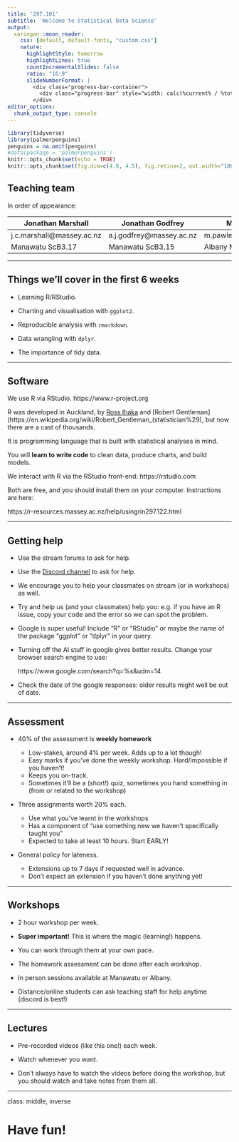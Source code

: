```yaml
---
title: '297.101'
subtitle: 'Welcome to Statistical Data Science'
output:
  xaringan::moon_reader:
    css: [default, default-fonts, "custom.css"]
    nature:
      highlightStyle: tomorrow
      highlightLines: true
      countIncrementalSlides: false
      ratio: "16:9"
      slideNumberFormat: |
        <div class="progress-bar-container">
          <div class="progress-bar" style="width: calc(%current% / %total% * 100%);" />
        </div>
editor_options:
  chunk_output_type: console
---
```


```r
library(tidyverse)
library(palmerpenguins)
penguins = na.omit(penguins)
#data(package = 'palmerpenguins')
knitr::opts_chunk$set(echo = TRUE)
knitr::opts_chunk$set(fig.dim=c(4.8, 4.5), fig.retina=2, out.width="100%")
```

## Teaching team

In order of appearance:

Jonathan Marshall         |  Jonathan Godfrey          | Mat Pawley
--------------------------|----------------------------|--------------------------
j.c.marshall@massey.ac.nz |   a.j.godfrey@massey.ac.nz | m.pawley@massey.ac.nz
Manawatu ScB3.17          |   Manawatu ScB3.15         | Albany MS3.08

---

## Things we'll cover in the first 6 weeks

- Learning R/RStudio.

- Charting and visualisation with `ggplot2`.

- Reproducible analysis with `rmarkdown`.

- Data wrangling with `dplyr`.

- The importance of tidy data.

---

## Software

We use R via RStudio. https://www.r-project.org

R was developed in Auckland, by [Ross Ihaka](https://en.wikipedia.org/wiki/Ross_Ihaka) and [Robert Gentleman](https://en.wikipedia.org/wiki/Robert_Gentleman_(statistician%29), but now there are a cast of thousands.

It is programming language that is built with statistical analyses in mind.

You will **learn to write code** to clean data, produce charts, and build models.

We interact with R via the RStudio front-end: https://rstudio.com

Both are free, and you should install them on your computer. Instructions are here:

https://r-resources.massey.ac.nz/help/usingrin297.122.html

---

## Getting help

- Use the stream forums to ask for help.

- Use the [Discord channel](https://discord.gg/Mzk7fUk) to ask for help.

- We encourage you to help your classmates on stream (or in workshops) as well.

- Try and help us (and your classmates) help you: e.g. if you have an R issue, copy your code and the error so we can spot the problem.

- Google is super useful! Include "R" or "RStudio" or maybe the name of the package "ggplot" or "dplyr" in your query.

- Turning off the AI stuff in google gives better results. Change your browser search engine to use:

    https://www.google.com/search?q=%s&udm=14

- Check the date of the google responses: older results might well be out of date.

---

## Assessment

- 40% of the assessment is **weekly homework**

    - Low-stakes, around 4% per week. Adds up to a lot though!
    - Easy marks if you've done the weekly workshop. Hard/impossible if you haven't!
    - Keeps you on-track.
    - Sometimes it'll be a (short!) quiz, sometimes you hand something in (from or related to the workshop)

- Three assignments worth 20% each.

    - Use what you've learnt in the workshops
    - Has a component of "use something new we haven't specifically taught you"
    - Expected to take at least 10 hours. Start EARLY!

- General policy for lateness.

    - Extensions up to 7 days if requested well in advance.
    - Don't expect an extension if you haven't done anything yet!

---

## Workshops

- 2 hour workshop per week.

- **Super important!** This is where the magic (learning!) happens.

- You can work through them at your own pace.

- The homework assessment can be done after each workshop.

- In person sessions available at Manawatu or Albany.

- Distance/online students can ask teaching staff for help anytime (discord is best!)

---

## Lectures

- Pre-recorded videos (like this one!) each week.

- Watch whenever you want.

- Don't always have to watch the videos before doing the workshop, but you should watch and take notes from them all.

---

class: middle, inverse

# Have fun!
